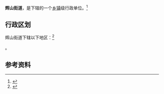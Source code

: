 {{中国乡级行政区|21/01/13/003/000}}

'''辉山街道'''，是{{PRC admin/fullname|21/01/13/003/000|3}}下辖的一个[[乡镇|乡镇]]级行政单位。<ref>{{PRC admin/ref sgc|{{PRC admin/parent|21/01/13/003/000}}}}</ref>

== 行政区划 ==

辉山街道下辖以下地区：<ref>{{PRC admin/ref sgc|21/01/13/003/000}}</ref>

{{PRC admin/children|21/01/13/003/000}}。

== 参考资料 ==

{{reflist}}

{{行政区划小作品}}
{{PRC admin/navcat|21/01/13/003/000}}